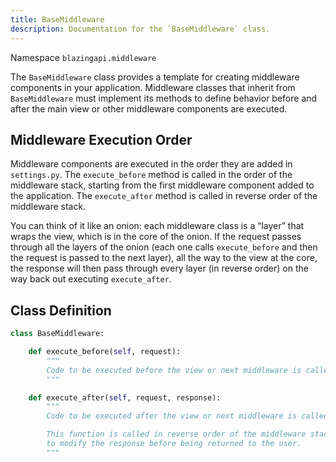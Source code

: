 ```yaml
---
title: BaseMiddleware
description: Documentation for the `BaseMiddleware` class.
---
```


Namespace `blazingapi.middleware`

The `BaseMiddleware` class provides a template for creating middleware components in your application. Middleware classes that inherit from `BaseMiddleware` must implement its methods to define behavior before and after the main view or other middleware components are executed.

## Middleware Execution Order

Middleware components are executed in the order they are added in `settings.py`. The `execute_before` method is called in the order of the middleware stack, starting from the first middleware component added to the application. The `execute_after` method is called in reverse order of the middleware stack.

You can think of it like an onion: each middleware class is a “layer” that wraps the view, which is in the core of the onion. If the request passes through all the layers of the onion (each one calls `execute_before` and then the request is passed to the next layer), all the way to the view at the core, the response will then pass through every layer (in reverse order) on the way back out executing `execute_after`.

## Class Definition

```python
class BaseMiddleware:

    def execute_before(self, request):
        """
        Code to be executed before the view or next middleware is called.
        """

    def execute_after(self, request, response):
        """
        Code to be executed after the view or next middleware is called on the way out.

        This function is called in reverse order of the middleware stack and can be used
        to modify the response before being returned to the user.
        """
```
